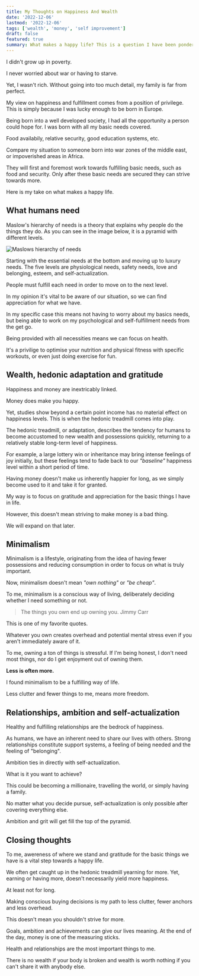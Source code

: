 ```yaml
---
title: My Thoughts on Happiness And Wealth
date: '2022-12-06'
lastmod: '2022-12-06'
tags: ['wealth', 'money', 'self improvement']
draft: false
featured: true
summary: What makes a happy life? This is a question I have been pondering for a while. Here are my thoughts on how to live a fulfilled life.
---
```


I didn't grow up in poverty.

I never worried about war or having to starve.

Yet, I wasn't rich. Without going into too much detail, my family is far from perfect.

My view on happiness and fulfillment comes from a position of privilege. This is simply 
because I was lucky enough to be born in Europe.

Being born into a well developed society, I had all the opportunity a 
person could hope for. I was born with all my basic needs covered.

Food availabily, relative security, good education systems, etc.

Compare my situation to someone born into war zones of the middle east, or impoverished areas
in Africa.

They will first and foremost work towards fulfilling basic needs, such as food and security. Only 
after these basic needs are secured they can strive towards more.

Here is my take on what makes a happy life.

## What humans need

Maslow's hierarchy of needs is a theory that explains why people do the things they do. 
As you can see in the image below, it is a pyramid with different levels.

<Image
  alt="Maslows hierarchy of needs"
  src="/static/img/blog/maslows_hierarchy_of_needs.jpg"
  className="h-auto w-full"
/>

Starting with the essential needs at the bottom and moving up to luxury needs.
The five levels are physiological needs, safety needs, love and belonging, esteem, and 
self-actualization. 

People must fulfill each need in order to move on to the next level.

In my opinion it's vital to be aware of our situation, so we can find appreciation for 
what we have.

In my specific case this means not having to worry about my basics needs, but being
able to work on my psychological and self-fulfillment needs from the get go.

Being provided with all necessities means we can focus on health.

It's a privilige to optimise your nutrition and physical fitness with specific workouts,
or even just doing exercise for fun.

## Wealth, hedonic adaptation and gratitude

Happiness and money are inextricably linked.

Money does make you happy.

Yet, studies show beyond a certain point income has no material effect on happiness levels. This
is when the hedonic treadmill comes into play.

The hedonic treadmill, or adaptation, describes the tendency for humans to become accustomed 
to new wealth and possessions quickly, returning to a relatively stable long-term level of happiness.

For example, a large lottery win or inheritance may bring intense feelings of joy initially, 
but these feelings tend to fade back to our _"baseline"_ happiness level within a short period of time. 
 
Having money doesn't make us inherently happier for long, as we simply become used to it and 
take it for granted.

My way is to focus on gratitude and appreciation for the basic things I have in life.

However, this doesn't mean striving to make money is a bad thing.

We will expand on that later.

## Minimalism

Minimalism is a lifestyle, originating from the idea of having fewer possessions and reducing 
consumption in order to focus on what is truly important.

Now, minimalism doesn't mean _"own nothing"_ or _"be cheap"_.

To me, minimalism is a conscious way of living, deliberately deciding whether I need something or not.

> The things you own end up owning you.
> Jimmy Carr

This is one of my favorite quotes.

Whatever you own creates overhead and potential mental stress even if you aren't immediately aware of it.

To me, owning a ton of things is stressful. If I'm being honest, I don't need most things, nor
do I get enjoyment out of owning them.

**Less is often more.**

I found minimalism to be a fulfilling way of life.

Less clutter and fewer things to me, means more freedom.


## Relationships, ambition and self-actualization

Healthy and fulfilling relationships are the bedrock of happiness.

As humans, we have an inherent need to share our lives with others. Strong relationships constitute 
support systems, a feeling of being needed and the feeling of "belonging".

Ambition ties in directly with self-actualization.

What is it you want to achieve?

This could be becoming a millionaire, travelling the world, or simply having a family.

No matter what you decide pursue, self-actualization is only possible after covering
everything else.

Ambition and grit will get fill the top of the pyramid.

## Closing thoughts

To me, awereness of where we stand and gratitude for the basic things we have is a vital
step towards a happy life.

We often get caught up in the hedonic treadmill yearning for more. Yet, earning or having more, 
doesn't necessarily yield more happiness.

At least not for long.

Making conscious buying decisions is my path to less clutter, fewer anchors and less overhead.

This doesn't mean you shouldn't strive for more.

Goals, ambition and achievements can give our lives meaning. At the end of the day, money is 
one of the measuring sticks.

Health and relationships are the most important things to me.

There is no wealth if your body is broken and wealth is worth nothing if you can't share it 
with anybody else.
